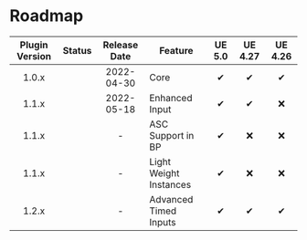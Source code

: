 
# Roadmap

| Plugin Version |     Status     | Release Date | Feature               | UE 5.0 | UE 4.27 | UE 4.26 |
|:--------------:|:--------------:|:------------:|-----------------------|:------:|:-------:|:-------:|
|     1.0.x      |  <Released/>   |  2022-04-30  | Core                  |   ✔    |    ✔   |    ✔    |
|     1.1.x      |  <Released/>   |  2022-05-18  | Enhanced Input        |   ✔    |    ✔   |    ❌   |
|     1.1.x      | <InProgress/>  |      -       | ASC Support in BP     |   ✔    |    ❌  |    ❌   |
|     1.1.x      |   <Planned/>   |      -       | Light Weight Instances|   ✔    |    ❌  |    ❌   |
|     1.2.x      |   <Planned/>   |      -       | Advanced Timed Inputs |   ✔    |    ✔   |    ✔    |

